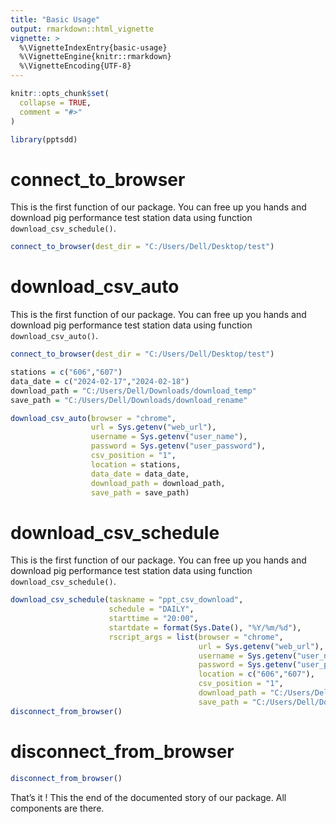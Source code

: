 ```yaml
---
title: "Basic Usage"
output: rmarkdown::html_vignette
vignette: >
  %\VignetteIndexEntry{basic-usage}
  %\VignetteEngine{knitr::rmarkdown}
  %\VignetteEncoding{UTF-8}
---
```


```r
knitr::opts_chunk$set(
  collapse = TRUE,
  comment = "#>"
)
```

```r
library(pptsdd)
```

<!-- WARNING - This vignette is generated by {fusen} from dev/csv_download.Rmd: do not edit by hand -->

```{=html}
<!-- 
Run this 'development' chunk

Store every call to library() that you need to run chunks line by line, as in a classical Rmd for analysis
-->
```

```{=html}
<!--
# Description of your package

This will fill the description of your package.
Fill and run the content of this chunk, before anything else. 

Note: when you will use other flat templates, this part will be in a separate file. Do not be surprised!
-->
```

# connect_to_browser

This is the first function of our package. You can free up you hands and download pig performance test station data using function `download_csv_schedule()`.


```r
connect_to_browser(dest_dir = "C:/Users/Dell/Desktop/test")
```

# download_csv_auto

This is the first function of our package. You can free up you hands and download pig performance test station data using function `download_csv_auto()`.


```{=html}
<!-- 
This first section shows:

- the three parts necessary for a package: 'function', 'examples' and 'tests'.  
  + Note that the three following chunks have names accordingly.

-->
```

```{=html}
<!--
Here is an example on how to use the function.
This should be a reproducible and working example
-->
```

```r
connect_to_browser(dest_dir = "C:/Users/Dell/Desktop/test")

stations = c("606","607")
data_date = c("2024-02-17","2024-02-18")
download_path = "C:/Users/Dell/Downloads/download_temp"
save_path = "C:/Users/Dell/Downloads/download_rename"

download_csv_auto(browser = "chrome", 
                  url = Sys.getenv("web_url"), 
                  username = Sys.getenv("user_name"), 
                  password = Sys.getenv("user_password"),
                  csv_position = "1",
                  location = stations, 
                  data_date = data_date, 
                  download_path = download_path,
                  save_path = save_path)
```

# download_csv_schedule

This is the first function of our package. You can free up you hands and download pig performance test station data using function `download_csv_schedule()`.


```r
download_csv_schedule(taskname = "ppt_csv_download",
                      schedule = "DAILY",
                      starttime = "20:00",
                      startdate = format(Sys.Date(), "%Y/%m/%d"),
                      rscript_args = list(browser = "chrome", 
                                          url = Sys.getenv("web_url"),
                                          username = Sys.getenv("user_name"),
                                          password = Sys.getenv("user_password"),
                                          location = c("606","607"),
                                          csv_position = "1",
                                          download_path = "C:/Users/Dell/Downloads/download_temp",
                                          save_path = "C:/Users/Dell/Downloads/download_rename"))
disconnect_from_browser()
```

# disconnect_from_browser

```r
disconnect_from_browser()
```

That's it ! This the end of the documented story of our package. All components are there.


```{=html}
<!-- 
# Inflate your package

You're one inflate from paper to box.
Build your package from this very Rmd using `fusen::inflate()` 
-->
```

```{=html}
<!-- 
- Verify your `"DESCRIPTION"` file has been updated
- Verify your function is in `"R/"` directory
- Verify your test is in `"tests/testthat/"` directory
- Verify this Rmd appears in `"vignettes/"` directory 
-->
```

